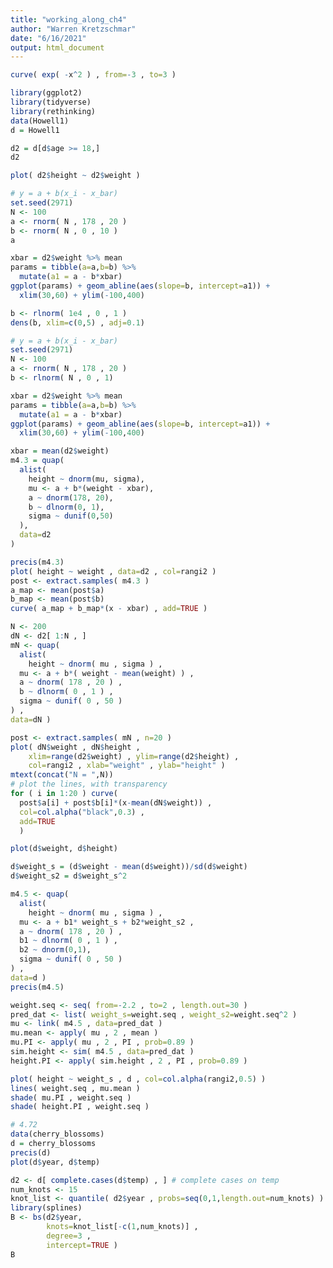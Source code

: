```yaml
---
title: "working_along_ch4"
author: "Warren Kretzschmar"
date: "6/16/2021"
output: html_document
---
```

```r
curve( exp( -x^2 ) , from=-3 , to=3 )
```

```r
library(ggplot2)
library(tidyverse)
library(rethinking)
data(Howell1)
d = Howell1
```
```r
d2 = d[d$age >= 18,]
d2
```

```r
plot( d2$height ~ d2$weight )
```

```r
# y = a + b(x_i - x_bar)
set.seed(2971)
N <- 100
a <- rnorm( N , 178 , 20 ) 
b <- rnorm( N , 0 , 10 )
a

xbar = d2$weight %>% mean
params = tibble(a=a,b=b) %>% 
  mutate(a1 = a - b*xbar)
ggplot(params) + geom_abline(aes(slope=b, intercept=a1)) +
  xlim(30,60) + ylim(-100,400)
```
```r
b <- rlnorm( 1e4 , 0 , 1 )
dens(b, xlim=c(0,5) , adj=0.1)
```

```r
# y = a + b(x_i - x_bar)
set.seed(2971)
N <- 100
a <- rnorm( N , 178 , 20 ) 
b <- rlnorm( N , 0 , 1)

xbar = d2$weight %>% mean
params = tibble(a=a,b=b) %>% 
  mutate(a1 = a - b*xbar)
ggplot(params) + geom_abline(aes(slope=b, intercept=a1)) +
  xlim(30,60) + ylim(-100,400)
```
```r
xbar = mean(d2$weight)
m4.3 = quap(
  alist(
    height ~ dnorm(mu, sigma),
    mu <- a + b*(weight - xbar),
    a ~ dnorm(178, 20),
    b ~ dlnorm(0, 1),
    sigma ~ dunif(0,50)
  ),
  data=d2
)
```

```r
precis(m4.3)
plot( height ~ weight , data=d2 , col=rangi2 )
post <- extract.samples( m4.3 )
a_map <- mean(post$a)
b_map <- mean(post$b)
curve( a_map + b_map*(x - xbar) , add=TRUE )
```
```r
N <- 200
dN <- d2[ 1:N , ] 
mN <- quap(
  alist(
    height ~ dnorm( mu , sigma ) ,
  mu <- a + b*( weight - mean(weight) ) ,
  a ~ dnorm( 178 , 20 ) ,
  b ~ dlnorm( 0 , 1 ) ,
  sigma ~ dunif( 0 , 50 )
) , 
data=dN )

post <- extract.samples( mN , n=20 )
plot( dN$weight , dN$height ,
    xlim=range(d2$weight) , ylim=range(d2$height) ,
    col=rangi2 , xlab="weight" , ylab="height" )
mtext(concat("N = ",N))
# plot the lines, with transparency
for ( i in 1:20 ) curve( 
  post$a[i] + post$b[i]*(x-mean(dN$weight)) ,
  col=col.alpha("black",0.3) ,
  add=TRUE 
  )
```

```r
plot(d$weight, d$height)
```
```r
d$weight_s = (d$weight - mean(d$weight))/sd(d$weight)
d$weight_s2 = d$weight_s^2

m4.5 <- quap(
  alist(
    height ~ dnorm( mu , sigma ) ,
  mu <- a + b1* weight_s + b2*weight_s2 ,
  a ~ dnorm( 178 , 20 ) ,
  b1 ~ dlnorm( 0 , 1 ) ,
  b2 ~ dnorm(0,1),
  sigma ~ dunif( 0 , 50 )
) , 
data=d )
precis(m4.5)
```
```r
weight.seq <- seq( from=-2.2 , to=2 , length.out=30 )
pred_dat <- list( weight_s=weight.seq , weight_s2=weight.seq^2 )
mu <- link( m4.5 , data=pred_dat )
mu.mean <- apply( mu , 2 , mean )
mu.PI <- apply( mu , 2 , PI , prob=0.89 )
sim.height <- sim( m4.5 , data=pred_dat )
height.PI <- apply( sim.height , 2 , PI , prob=0.89 )
```
```r
plot( height ~ weight_s , d , col=col.alpha(rangi2,0.5) )
lines( weight.seq , mu.mean )
shade( mu.PI , weight.seq )
shade( height.PI , weight.seq )
```

```r
# 4.72
data(cherry_blossoms)
d = cherry_blossoms
precis(d)
plot(d$year, d$temp)
```
```r
d2 <- d[ complete.cases(d$temp) , ] # complete cases on temp
num_knots <- 15
knot_list <- quantile( d2$year , probs=seq(0,1,length.out=num_knots) )
library(splines)
B <- bs(d2$year,
        knots=knot_list[-c(1,num_knots)] ,
        degree=3 , 
        intercept=TRUE )
B
```

